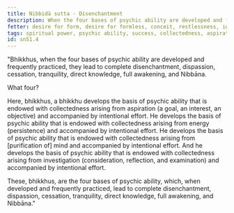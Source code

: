 ```yaml
---
title: Nibbidā sutta - Disenchantment
description: When the four bases of psychic ability are developed and frequently practiced, they lead to complete disenchantment, dispassion, cessation, tranquility, direct knowledge, full awakening, and Nibbāna.
fetter: desire for form, desire for formless, conceit, restlessness, ignorance
tags: spiritual power, psychic ability, success, collectedness, aspiration, persistence, energy, mind, investigation, reflection, close examination, sn, sn51
id: sn51.4
---
```


"Bhikkhus, when the four bases of psychic ability are developed and frequently practiced, they lead to complete disenchantment, dispassion, cessation, tranquility, direct knowledge, full awakening, and Nibbāna.

What four?

Here, bhikkhus, a bhikkhu develops the basis of psychic ability that is endowed with collectedness arising from aspiration (a goal, an interest, an objective) and accompanied by intentional effort. He develops the basis of psychic ability that is endowed with collectedness arising from energy (persistence) and accompanied by intentional effort. He develops the basis of psychic ability that is endowed with collectedness arising from [purification of] mind and accompanied by intentional effort. And he develops the basis of psychic ability that is endowed with collectedness arising from investigation (consideration, reflection, and examination) and accompanied by intentional effort.

These, bhikkhus, are the four bases of psychic ability, which, when developed and frequently practiced, lead to complete disenchantment, dispassion, cessation, tranquility, direct knowledge, full awakening, and Nibbāna."